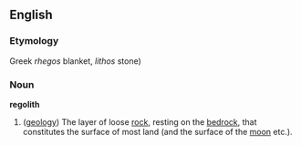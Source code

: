 ==English==
===Etymology===
Greek ''rhegos'' blanket, ''lithos'' stone)
===Noun===
'''regolith'''
#([[geology]]) The layer of loose [[rock]], resting on the [[bedrock]], that constitutes the surface of most land (and the surface of the [[moon]] etc.).